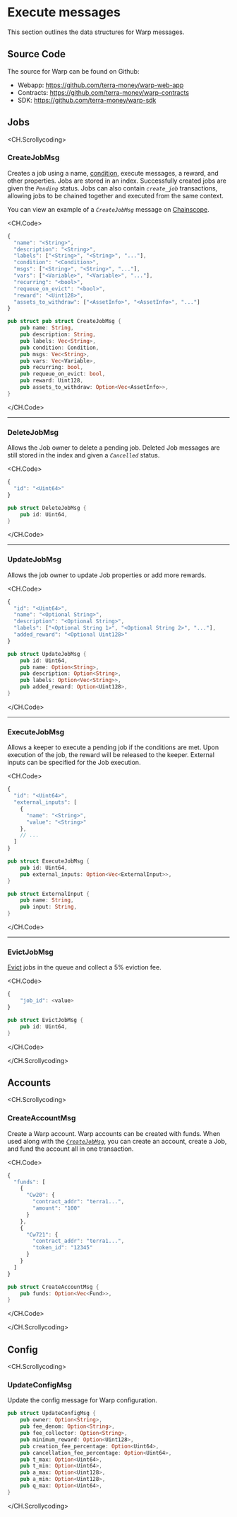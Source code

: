 # Execute messages

This section outlines the data structures for Warp messages.

## Source Code

The source for Warp can be found on Github:

- Webapp: https://github.com/terra-money/warp-web-app
- Contracts: https://github.com/terra-money/warp-contracts
- SDK: https://github.com/terra-money/warp-sdk

## Jobs
<CH.Scrollycoding>

### CreateJobMsg

Creates a job using a name, [condition](../how/condition.mdx), execute messages, a reward, and other properties. Jobs are stored in an index. Successfully created jobs are given the _`Pending`_ status. Jobs can also contain _`create_job`_ transactions, allowing jobs to be chained together and executed from the same context. 

You can view an example of a _`CreateJobMsg`_ message on [Chainscope](https://chainsco.pe/terra2/address/terra1mg93d4g69tsf3x6sa9nkmkzc9wl38gdrygu0sewwcwj6l2a4089sdd7fgj/smart/ewogICJxdWVyeV9qb2IiOiB7ImlkIjoiMjAwIn0KfQ==).

<CH.Code>

```js JSON
{
  "name": "<String>",
  "description": "<String>",
  "labels": ["<String>", "<String>", "..."],
  "condition": "<Condition>",
  "msgs": ["<String>", "<String>", "..."],
  "vars": ["<Variable>", "<Variable>", "..."],
  "recurring": "<bool>",
  "requeue_on_evict": "<bool>",
  "reward": "<Uint128>",
  "assets_to_withdraw": ["<AssetInfo>", "<AssetInfo>", "..."]
}
```

```rust Rust
pub struct pub struct CreateJobMsg {
    pub name: String,
    pub description: String,
    pub labels: Vec<String>,
    pub condition: Condition,
    pub msgs: Vec<String>,
    pub vars: Vec<Variable>,
    pub recurring: bool,
    pub requeue_on_evict: bool,
    pub reward: Uint128,
    pub assets_to_withdraw: Option<Vec<AssetInfo>>,
} 
```

</CH.Code>


---

### DeleteJobMsg

Allows the Job owner to delete a pending job. Deleted Job messages are still stored in the index and given a _`Cancelled`_ status. 

<CH.Code>

```js JSON
{
  "id": "<Uint64>"
}
```

```rust Rust
pub struct DeleteJobMsg {
    pub id: Uint64,
}
```

</CH.Code>


---

### UpdateJobMsg

Allows the job owner to update Job properties or add more rewards. 

<CH.Code>

```js JSON
{
  "id": "<Uint64>",
  "name": "<Optional String>",
  "description": "<Optional String>",
  "labels": ["<Optional String 1>", "<Optional String 2>", "..."],
  "added_reward": "<Optional Uint128>"
}
```

```rust Rust
pub struct UpdateJobMsg {
    pub id: Uint64,
    pub name: Option<String>,
    pub description: Option<String>,
    pub labels: Option<Vec<String>>,
    pub added_reward: Option<Uint128>,
}
```

</CH.Code>

---

### ExecuteJobMsg

Allows a keeper to execute a pending job if the conditions are met. Upon execution of the job, the reward will be released to the keeper. External inputs can be specified for the Job execution. 

<CH.Code>


```js JSON
{
  "id": "<Uint64>",
  "external_inputs": [
    {
      "name": "<String>",
      "value": "<String>"
    },
    // ...
  ]
}
```

```rust Rust
pub struct ExecuteJobMsg {
    pub id: Uint64,
    pub external_inputs: Option<Vec<ExternalInput>>,
}

pub struct ExternalInput {
    pub name: String,
    pub input: String,
}

```

</CH.Code>

---

### EvictJobMsg

[Evict](../how/overview.mdx#eviction) jobs in the queue and collect a 5% eviction fee. 

<CH.Code>

```js JSON
{
    "job_id": <value>
}
```

```rust Rust
pub struct EvictJobMsg {
    pub id: Uint64,
}
```

</CH.Code>

</CH.Scrollycoding>

## Accounts

<CH.Scrollycoding>

### CreateAccountMsg

Create a Warp account. Warp accounts can be created with funds. When used along with the [_`CreateJobMsg`_](#jobs), you can create an account, create a Job, and fund the account all in one transaction.


<CH.Code>

```js JSON
{
  "funds": [
    {
      "Cw20": {
        "contract_addr": "terra1...",
        "amount": "100"
      }
    },
    {
      "Cw721": {
        "contract_addr": "terra1...",
        "token_id": "12345"
      }
    }
  ]
}
```

```rust Rust
pub struct CreateAccountMsg {
    pub funds: Option<Vec<Fund>>,
}
```
</CH.Code>

</CH.Scrollycoding>


## Config

<CH.Scrollycoding>

### UpdateConfigMsg

Update the config message for Warp configuration. 

```rust Rust
pub struct UpdateConfigMsg {
    pub owner: Option<String>,
    pub fee_denom: Option<String>,
    pub fee_collector: Option<String>,
    pub minimum_reward: Option<Uint128>,
    pub creation_fee_percentage: Option<Uint64>,
    pub cancellation_fee_percentage: Option<Uint64>,
    pub t_max: Option<Uint64>,
    pub t_min: Option<Uint64>,
    pub a_max: Option<Uint128>,
    pub a_min: Option<Uint128>,
    pub q_max: Option<Uint64>,
}
```
</CH.Scrollycoding>


